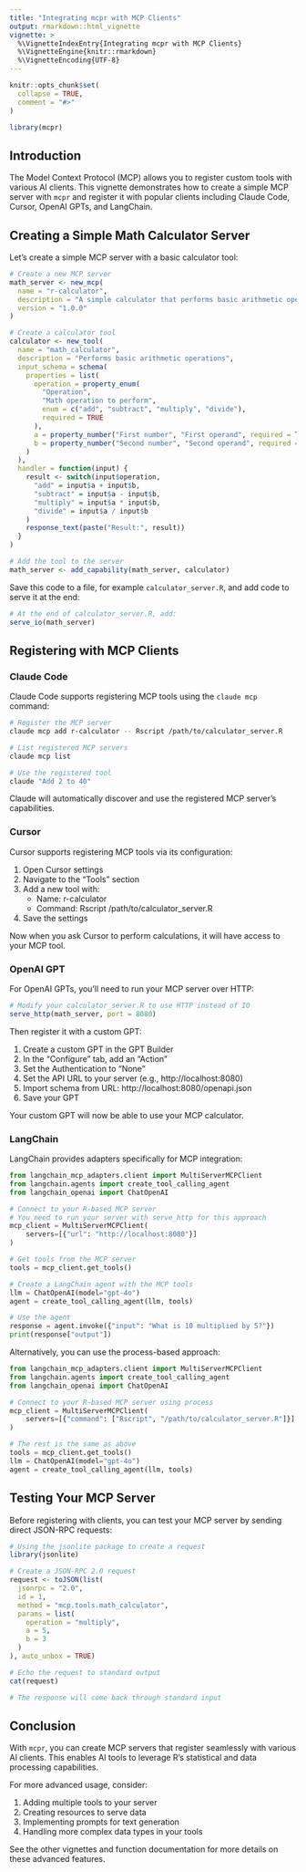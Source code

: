 ```yaml
---
title: "Integrating mcpr with MCP Clients"
output: rmarkdown::html_vignette
vignette: >
  %\VignetteIndexEntry{Integrating mcpr with MCP Clients}
  %\VignetteEngine{knitr::rmarkdown}
  %\VignetteEncoding{UTF-8}
---
```


```r
knitr::opts_chunk$set(
  collapse = TRUE,
  comment = "#>"
)
```

```r
library(mcpr)
```

## Introduction

The Model Context Protocol (MCP) allows you to register custom tools with various AI clients. This vignette demonstrates how to create a simple MCP server with `mcpr` and register it with popular clients including Claude Code, Cursor, OpenAI GPTs, and LangChain.

## Creating a Simple Math Calculator Server

Let's create a simple MCP server with a basic calculator tool:

```r
# Create a new MCP server
math_server <- new_mcp(
  name = "r-calculator",
  description = "A simple calculator that performs basic arithmetic operations",
  version = "1.0.0"
)

# Create a calculator tool
calculator <- new_tool(
  name = "math_calculator",
  description = "Performs basic arithmetic operations",
  input_schema = schema(
    properties = list(
      operation = property_enum(
        "Operation", 
        "Math operation to perform",
        enum = c("add", "subtract", "multiply", "divide"),
        required = TRUE
      ),
      a = property_number("First number", "First operand", required = TRUE),
      b = property_number("Second number", "Second operand", required = TRUE)
    )
  ),
  handler = function(input) {
    result <- switch(input$operation,
      "add" = input$a + input$b,
      "subtract" = input$a - input$b,
      "multiply" = input$a * input$b,
      "divide" = input$a / input$b
    )
    response_text(paste("Result:", result))
  }
)

# Add the tool to the server
math_server <- add_capability(math_server, calculator)
```

Save this code to a file, for example `calculator_server.R`, and add code to serve it at the end:

```r
# At the end of calculator_server.R, add:
serve_io(math_server)
```

## Registering with MCP Clients

### Claude Code

Claude Code supports registering MCP tools using the `claude mcp` command:

```bash
# Register the MCP server
claude mcp add r-calculator -- Rscript /path/to/calculator_server.R

# List registered MCP servers
claude mcp list

# Use the registered tool
claude "Add 2 to 40"
```

Claude will automatically discover and use the registered MCP server's capabilities.

### Cursor

Cursor supports registering MCP tools via its configuration:

1. Open Cursor settings
2. Navigate to the "Tools" section
3. Add a new tool with:
   - Name: r-calculator
   - Command: Rscript /path/to/calculator_server.R
4. Save the settings

Now when you ask Cursor to perform calculations, it will have access to your MCP tool.

### OpenAI GPT

For OpenAI GPTs, you'll need to run your MCP server over HTTP:

```r
# Modify your calculator_server.R to use HTTP instead of IO
serve_http(math_server, port = 8080)
```

Then register it with a custom GPT:

1. Create a custom GPT in the GPT Builder
2. In the "Configure" tab, add an "Action"
3. Set the Authentication to "None" 
4. Set the API URL to your server (e.g., http://localhost:8080)
5. Import schema from URL: http://localhost:8080/openapi.json
6. Save your GPT

Your custom GPT will now be able to use your MCP calculator.

### LangChain

LangChain provides adapters specifically for MCP integration:

```python
from langchain_mcp_adapters.client import MultiServerMCPClient
from langchain.agents import create_tool_calling_agent
from langchain_openai import ChatOpenAI

# Connect to your R-based MCP server
# You need to run your server with serve_http for this approach
mcp_client = MultiServerMCPClient(
    servers=[{"url": "http://localhost:8080"}]
)

# Get tools from the MCP server
tools = mcp_client.get_tools()

# Create a LangChain agent with the MCP tools
llm = ChatOpenAI(model="gpt-4o")
agent = create_tool_calling_agent(llm, tools)

# Use the agent
response = agent.invoke({"input": "What is 10 multiplied by 5?"})
print(response["output"])
```

Alternatively, you can use the process-based approach:

```python
from langchain_mcp_adapters.client import MultiServerMCPClient
from langchain.agents import create_tool_calling_agent
from langchain_openai import ChatOpenAI

# Connect to your R-based MCP server using process
mcp_client = MultiServerMCPClient(
    servers=[{"command": ["Rscript", "/path/to/calculator_server.R"]}]
)

# The rest is the same as above
tools = mcp_client.get_tools()
llm = ChatOpenAI(model="gpt-4o")
agent = create_tool_calling_agent(llm, tools)
```

## Testing Your MCP Server

Before registering with clients, you can test your MCP server by sending direct JSON-RPC requests:

```r
# Using the jsonlite package to create a request
library(jsonlite)

# Create a JSON-RPC 2.0 request
request <- toJSON(list(
  jsonrpc = "2.0",
  id = 1,
  method = "mcp.tools.math_calculator",
  params = list(
    operation = "multiply",
    a = 5,
    b = 3
  )
), auto_unbox = TRUE)

# Echo the request to standard output
cat(request)

# The response will come back through standard input
```

## Conclusion

With `mcpr`, you can create MCP servers that register seamlessly with various AI clients. This enables AI tools to leverage R's statistical and data processing capabilities.

For more advanced usage, consider:

1. Adding multiple tools to your server
2. Creating resources to serve data
3. Implementing prompts for text generation
4. Handling more complex data types in your tools

See the other vignettes and function documentation for more details on these advanced features.
